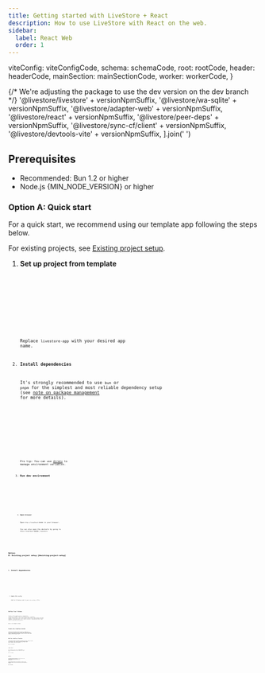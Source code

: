 ```yaml
---
title: Getting started with LiveStore + React
description: How to use LiveStore with React on the web.
sidebar:
  label: React Web
  order: 1
---
```



  viteConfig: viteConfigCode,
  schema: schemaCode,
  root: rootCode,
  header: headerCode,
  mainSection: mainSectionCode,
  worker: workerCode,
}

{/* We're adjusting the package to use the dev version on the dev branch */}
  '@livestore/livestore' + versionNpmSuffix,
  '@livestore/wa-sqlite' + versionNpmSuffix,
  '@livestore/adapter-web' + versionNpmSuffix,
  '@livestore/react' + versionNpmSuffix,
  '@livestore/peer-deps' + versionNpmSuffix,
  '@livestore/sync-cf/client' + versionNpmSuffix,
  '@livestore/devtools-vite' + versionNpmSuffix,
].join(' ')

## Prerequisites

- Recommended: Bun 1.2 or higher
- Node.js {MIN_NODE_VERSION} or higher

### Option A: Quick start

For a quick start, we recommend using our template app following the steps below.

For existing projects, see [Existing project setup](#existing-project-setup).

<Steps>

1. **Set up project from template**

   <Tabs syncKey="package-manager">
     <TabItem label="bun">
       <Code code={makeTiged('web-todomvc-sync-cf', 'bunx')} lang="sh" />
     </TabItem>
     <TabItem label="pnpm">
       <Code code={makeTiged('web-todomvc-sync-cf', 'pnpm dlx')} lang="sh" />
     </TabItem>
     <TabItem label="npm">
       <Code code={makeTiged('web-todomvc-sync-cf', 'npx')} lang="sh" />
     </TabItem>
   </Tabs>

   Replace `livestore-app` with your desired app name.

2. **Install dependencies**

   It's strongly recommended to use `bun` or `pnpm` for the simplest and most reliable dependency setup (see [note on package management](/misc/package-management) for more details).

   <Tabs syncKey="package-manager">
     <TabItem label="bun">
       <Code code="bun install" lang="sh" />
     </TabItem>
     <TabItem label="pnpm">
       <Code code="pnpm install" lang="sh" />
     </TabItem>
     <TabItem label="npm">
       <Code code="npm install" lang="sh" />
     </TabItem>
   </Tabs>

   Pro tip: You can use [direnv](https://direnv.net/) to manage environment variables.

3. **Run dev environment**

   <Tabs syncKey="package-manager">
     <TabItem label="bun">
       <Code code="bun dev" lang="sh" />
     </TabItem>
     <TabItem label="pnpm">
       <Code code="pnpm dev" lang="sh" />
     </TabItem>
     <TabItem label="npm">
       <Code code="npm run dev" lang="sh" />
     </TabItem>
   </Tabs>

4. **Open browser**

   Open `http://localhost:60000` in your browser.

   You can also open the devtools by going to `http://localhost:60000/_livestore`.

</Steps>

### Option B: Existing project setup \{#existing-project-setup\}

<Steps>

1. **Install dependencies**

   <Tabs syncKey="package-manager">
     <TabItem label="bun">
       <Code code={'bun install ' + manualInstallDepsStr} lang="sh" />
     </TabItem>
     <TabItem label="pnpm">
       <Code code={'pnpm add ' + manualInstallDepsStr} lang="sh" />
     </TabItem>
     <TabItem label="npm">
       <Code code={'npm install ' + manualInstallDepsStr} lang="sh" />
     </TabItem>
   </Tabs>

2. **Update Vite config**

   Add the following code to your `vite.config.js` file:

   <Code code={viteConfigCode} lang="js" title="vite.config.js" />
</Steps>

## Define Your Schema

Create a file named `schema.ts` inside the `src/livestore` folder. This file defines your LiveStore schema consisting of your app's event definitions (describing how data changes), derived state (i.e. SQLite tables), and materializers (how state is derived from events).

Here's an example schema:

<Code lang="ts" meta="twoslash" code={CODE.schema} title="src/livestore/schema.ts" />

## Create the LiveStore Worker

Create a file named `livestore.worker.ts` inside the `src` folder. This file will contain the LiveStore web worker. When importing this file, make sure to add the `?worker` extension to the import path to ensure that Vite treats it as a worker file.

<Code lang="ts" meta="twoslash" code={CODE.worker} title="src/livestore.worker.ts" />

## Add the LiveStore Provider

To make the LiveStore available throughout your app, wrap your app's root component with the `LiveStoreProvider` component from `@livestore/react`. This provider manages your app's data store, loading, and error states.

Here's an example:

<Code code={CODE.root} lang="tsx" meta="twoslash" title="src/Root.tsx" />

### Commit events

After wrapping your app with the `LiveStoreProvider`, you can use the `useStore` hook from any component to commit events.

Here's an example:

<Code code={CODE.header} lang="tsx" meta="twoslash" title="src/components/Header.tsx" />

## Queries

To retrieve data from the database, first define a query using `queryDb` from `@livestore/livestore`. Then, execute the query with the `useQuery` hook from `@livestore/react`.

Consider abstracting queries into a separate file to keep your code organized, though you can also define them directly within components if preferred.

Here's an example:

<Code code={CODE.mainSection} lang="tsx" meta="twoslash" title="src/components/MainSection.tsx" />

